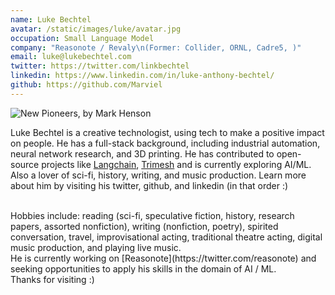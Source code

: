 ```yaml
---
name: Luke Bechtel 
avatar: /static/images/luke/avatar.jpg
occupation: Small Language Model 
company: "Reasonote / Revaly\n(Former: Collider, ORNL, Cadre5, )"
email: luke@lukebechtel.com
twitter: https://twitter.com/linkbechtel
linkedin: https://www.linkedin.com/in/luke-anthony-bechtel/
github: https://github.com/Marviel
---
```


![New Pioneers, by Mark Henson](/static/images/New_Pioneers.jpeg "New Pioneers, by Mark Henson")


Luke Bechtel is a creative technologist, using tech to make a positive impact on people. He has a full-stack background, including industrial automation, neural network research, and 3D printing. He has contributed to open-source projects like [Langchain](https://github.com/hwchase17/langchainjs), [Trimesh](https://github.com/mikedh/trimesh) and is currently exploring AI/ML. Also a lover of sci-fi, history, writing, and music production. Learn more about him by visiting his twitter, github, and linkedin (in that order :)

<br/>
Hobbies include: reading (sci-fi, speculative fiction, history, research papers, assorted nonfiction), writing (nonfiction, poetry), spirited conversation, travel, improvisational acting, traditional theatre acting, digital music production, and playing live music.
<br/>
He is currently working on [Reasonote](https://twitter.com/reasonote) and seeking opportunities to apply his skills in the domain of AI / ML.
<br/>
Thanks for visiting :)